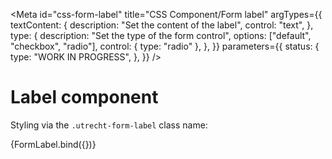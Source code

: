 <!-- @license CC0-1.0 -->


<Meta
  id="css-form-label"
  title="CSS Component/Form label"
  argTypes={{
    textContent: {
      description: "Set the content of the label",
      control: "text",
    },
    type: {
      description: "Set the type of the form control",
      options: ["default", "checkbox", "radio"],
      control: { type: "radio" },
    },
  }}
  parameters={{
    status: {
      type: "WORK IN PROGRESS",
    },
  }}
/>

# Label component

Styling via the `.utrecht-form-label` class name:

<Canvas>
  <Story
    name="Default"
    args={{
      ...defaultArgs,
      textContent: "Username",
    }}
  >
    {FormLabel.bind({})}
  </Story>
</Canvas>

<ArgsTable story="Default" />
